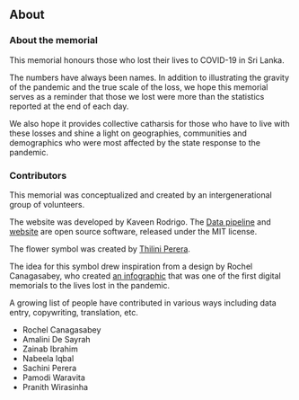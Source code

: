 <Head>
    <title>About Us</title>
</Head>

## About
### About the memorial

This memorial honours those who lost their lives to COVID-19 in Sri Lanka. 

The numbers have always been names. In addition to illustrating the gravity of the pandemic and the true scale of the loss, we hope this memorial serves as a reminder that those we lost were more than the statistics reported at the end of each day. 

We also hope it provides collective catharsis for those who have to live with these losses and shine a light on geographies, communities and demographics who were most affected by the state response to the pandemic. 

### Contributors

This memorial was conceptualized and created by an intergenerational group of volunteers. 

The website was developed by Kaveen Rodrigo. The <a href="https://github.com/kaveenr/covid19-memorial-lk-data">Data pipeline</a> and <a href="https://github.com/kaveenr/covid19-memorial-lk-web">website</a> are open source software, released under the MIT license.

The flower symbol was created by <a href="https://thiliniperera.com/">Thilini Perera</a>.

The idea for this symbol drew inspiration from a design by Rochel Canagasabey, who created <a href="https://pbs.twimg.com/media/E-SPHzVVgAkddDe?format=jpg&name=large">an infographic</a> that was one of the first digital memorials to the lives lost in the pandemic.

A growing list of people have contributed in various ways including data entry, copywriting, translation, etc. 

- Rochel Canagasabey
- Amalini De Sayrah
- Zainab Ibrahim
- Nabeela Iqbal
- Sachini Perera
- Pamodi Waravita
- Pranith Wirasinha